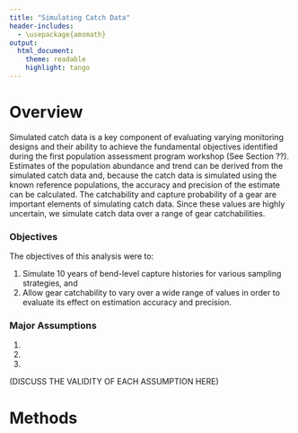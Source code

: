 ```yaml
---
title: "Simulating Catch Data"
header-includes:
  - \usepackage{amsmath}
output: 
  html_document:
    theme: readable
    highlight: tango
---
```


# Overview
Simulated catch data is a key component of evaluating varying monitoring designs 
and their ability to achieve the fundamental objectives identified during the first population assessment program workshop (See Section ??). Estimates of the population abundance and trend can be derived from the simulated catch data and, because the catch data is simulated using the known reference populations, the accuracy and  precision of the estimate can be calculated.  The catchability and capture probability of a gear are important elements of simulating catch data.  Since these values are highly uncertain, we simulate catch data over a range of gear catchabilities.

### Objectives

The objectives of this analysis were to:

1. Simulate 10 years of bend-level capture histories for various sampling strategies, and
2. Allow gear catchability to vary over a wide range of values in order to evaluate its effect on estimation accuracy and precision.

### Major Assumptions
1.
2.
3.


(DISCUSS THE VALIDITY OF EACH ASSUMPTION HERE)

# Methods
